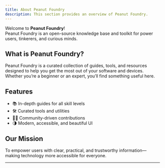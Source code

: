 ```yaml
---
title: About Peanut Foundry
description: This section provides an overview of Peanut Foundry.
---
```


Welcome to **Peanut Foundry**!  
Peanut Foundry is an open-source knowledge base and toolkit for power users, tinkerers, and curious minds.

## What is Peanut Foundry?

Peanut Foundry is a curated collection of guides, tools, and resources designed to help you get the most out of your software and devices.  
Whether you’re a beginner or an expert, you’ll find something useful here.

## Features

- 📚 In-depth guides for all skill levels
- 🛠️ Curated tools and utilities
- 🧑‍💻 Community-driven contributions
- 🌗 Modern, accessible, and beautiful UI

## Our Mission

To empower users with clear, practical, and trustworthy information—making technology more accessible for everyone.

---